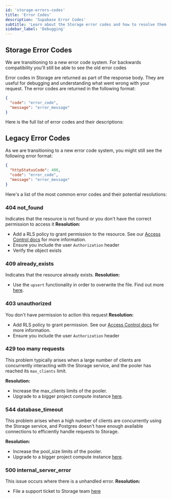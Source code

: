 ```yaml
---
id: 'storage-errors-codes'
title: 'Error Codes'
description: 'Supabase Error Codes'
subtitle: 'Learn about the Storage error codes and how to resolve them'
sidebar_label: 'Debugging'
---
```


## Storage Error Codes

<Admonition type="note">
  We are transitioning to a new error code system. For backwards compatibility you'll still be able
  to see the old error codes
</Admonition>

Error codes in Storage are returned as part of the response body. They are useful for debugging and understanding what went wrong with your request.
The error codes are returned in the following format:

```json
{
  "code": "error_code",
  "message": "error_message"
}
```

Here is the full list of error codes and their descriptions:

<ErrorCodesTable product="storage" />

## Legacy Error Codes

As we are transitioning to a new error code system, you might still see the following error format:

```json
{
  "httpStatusCode": 400,
  "code": "error_code",
  "message": "error_message"
}
```

Here's a list of the most common error codes and their potential resolutions:

<ErrorCodesTable product="storage" />

### 404 not_found

Indicates that the resource is not found or you don't have the correct permission to access it
**Resolution:**

- Add a RLS policy to grant permission to the resource. See our [Access Control docs](/docs/guides/storage/uploads/access-control) for more information.
- Ensure you include the user `Authorization` header
- Verify the object exists

### 409 already_exists

Indicates that the resource already exists.
**Resolution:**

- Use the `upsert` functionality in order to overwrite the file. Find out more [here](/docs/guides/storage/uploads/standard-uploads#overwriting-files).

### 403 unauthorized

You don't have permission to action this request
**Resolution:**

- Add RLS policy to grant permission. See our [Access Control docs](/docs/guides/storage/uploads/access-control) for more information.
- Ensure you include the user `Authorization` header

### 429 too many requests

This problem typically arises when a large number of clients are concurrently interacting with the Storage service, and the pooler has reached its `max_clients` limit.

**Resolution:**

- Increase the max_clients limits of the pooler.
- Upgrade to a bigger project compute instance [here](https://supabase.com/dashboard/project/_/settings/addons).

### 544 database_timeout

This problem arises when a high number of clients are concurrently using the Storage service, and Postgres doesn't have enough available connections to efficiently handle requests to Storage.

**Resolution:**

- Increase the pool_size limits of the pooler.
- Upgrade to a bigger project compute instance [here](https://supabase.com/dashboard/project/_/settings/addons).

### 500 internal_server_error

This issue occurs where there is a unhandled error.
**Resolution:**

- File a support ticket to Storage team [here](https://supabase.com/dashboard/support/new)
